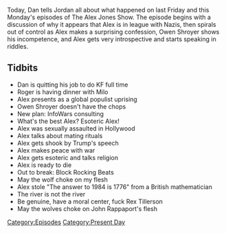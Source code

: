 {{DEFAULTSORT:
    #_EPISODE_0092:October 13 & 16, 2017
}}{{Episode
    | title             = October 13 & 16, 2017
    | caption           = [https://knowledgefight.libsyn.com/knowledge-fight-oct-13-16-2017 Listen to this episode on Libsyn]
[https://www.twitch.tv/videos/182860395?filter=all&sort=time Watch this episode on Twitch]
    | episodeNumber     = 92
    | length            = 01:22:13
    | airDate           = October 17, 2017
    | coverageStartDate = October 13, 2017
    | coverageEndDate   = October 16, 2017
    | episodeType       = [[:Category:Present Day|Present Day]]
    | appearance        = [[Roger Stone]], [[Milo Yianopolis]], [[Owen Shroyer]], [[Rex Tillerson]]
    | beverage          = Golden Road Wolf Pup Session IPA
    | oocDrop           = When I plug, we're in the black
    | previousEpisode   = [[91: October 11, 2017]]
    | nextEpisode       = [[93: 2015 Investigation Last Looks]]
}}

{{Stub}}

Today, Dan tells Jordan all about what happened on last Friday and this Monday's episodes of The Alex Jones Show. The episode begins with a discussion of why it appears that Alex is in league with Nazis, then spirals out of control as Alex makes a surprising confession, Owen Shroyer shows his incompetence, and Alex gets very introspective and starts speaking in riddles.

==Tidbits==

*Dan is quitting his job to do KF full time
*Roger is having dinner with Milo
*Alex presents as a global populist uprising
*Owen Shroyer doesn't have the chops
*New plan: InfoWars consulting
*What's the best Alex? Esoteric Alex!
*Alex was sexually assaulted in Hollywood
*Alex talks about mating rituals
*Alex gets shook by Trump's speech
*Alex makes peace with war
*Alex gets esoteric and talks religion
*Alex is ready to die
*Out to break: Block Rocking Beats
*May the wolf choke on my flesh
*Alex stole "The answer to 1984 is 1776" from a British mathematician
*The river is not the river
*Be genuine, have a moral center, fuck Rex Tillerson
*May the wolves choke on John Rappaport's flesh

[[Category:Episodes]]
[[Category:Present Day]]
